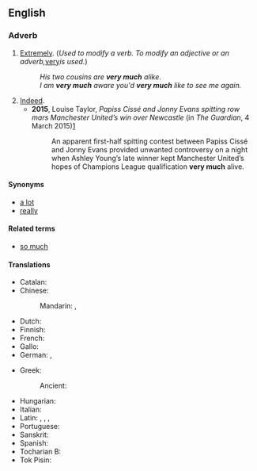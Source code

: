 ==English==

===Adverb===
{{en-adv|-}}

# [[extremely|Extremely]]. (''Used to modify a verb. To modify an adjective or an adverb, ''[[very]]'' is used.'')
#: ''His two cousins are '''very much''' alike''.
#: ''I am '''very much''' aware you'd '''very much''' like to see me again.''
# [[indeed|Indeed]].
#* '''2015''', Louise Taylor, ''Papiss Cissé and Jonny Evans spitting row mars Manchester United’s win over Newcastle'' (in ''The Guardian'', 4 March 2015)[http://www.theguardian.com/football/2015/mar/04/newcastle-united-manchester-united-premier-league-match-report]
#*: An apparent first-half spitting contest between Papiss Cissé and Jonny Evans provided unwanted controversy on a night when Ashley Young’s late winner kept Manchester United’s hopes of Champions League qualification '''very much''' alive.

====Synonyms====
* [[a lot]]
* [[really]]

====Related terms====
* [[so much]]

====Translations====
{{trans-top|extremely}}
* Catalan: {{t+|ca|molt}}
* Chinese:
*: Mandarin: {{t+|cmn|很|tr=hěn}}, {{t+|cmn|非常|tr=fēicháng}}
* Dutch: {{t-needed|nl}}
* Finnish: {{t|fi|erittäin paljon}}
* French: {{t+|fr|beaucoup}}
* Gallo: {{t|roa-gal|brav'ment}}
* German: {{t+|de|sehr}}, {{t+|de|schön}}
{{trans-mid}}
* Greek:
*: Ancient: {{t|grc|σφόδρα}}
* Hungarian: {{t+|hu|nagyon}}
* Italian: {{t+|it|mille}}
* Latin: {{t+|la|multum}}, {{t+|la|plūrimum}}, {{t|la|valdē}}, {{t+|la|magnopere}}
* Portuguese: {{t+|pt|muito}}
* Sanskrit: {{t+|sa|बहु}}
* Spanish: {{t+|es|mucho|m}}
* Tocharian B: {{t|txb|māka}}
* Tok Pisin: {{t|tpi|tumas}}
{{trans-bottom}}

{{trans-see|indeed}}